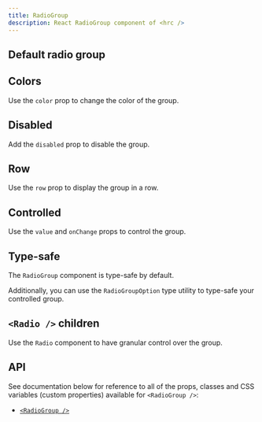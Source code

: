 ```yaml
---
title: RadioGroup
description: React RadioGroup component of <hrc />
---
```



## Default radio group

<Demo>
  <Demos.RadioGroupDefault />
</Demo>

<SourceCode code={defaultCode} title="default.tsx" />

## Colors

Use the `color` prop to change the color of the group.

<Demo layout="grid" cols={2}>
  <Demos.RadioGroupColors />
</Demo>

<SourceCode code={colorsCode} title="colors.tsx" />

## Disabled

Add the `disabled` prop to disable the group.

<Demo>
  <Demos.RadioGroupDisabled client:load />
</Demo>

<SourceCodeWithDisabled code={disabledCode} title="disabled.tsx" />

## Row

Use the `row` prop to display the group in a row.

<Demo>
  <Demos.RadioGroupRow />
</Demo>

<SourceCode code={rowCode} title="row.tsx" />

## Controlled

Use the `value` and `onChange` props to control the group.

<Demo>
  <Demos.RadioGroupControlled />
</Demo>

<SourceCode code={controlledCode} title="controlled.tsx" />

## Type-safe

The `RadioGroup` component is type-safe by default.

Additionally, you can use the `RadioGroupOption` type utility to type-safe your
controlled group.

<Demo>
  <Demos.RadioGroupTypeSafe />
</Demo>

<SourceCode code={typeSafeCode} title="type-safe.tsx" />

## `<Radio />` children

Use the `Radio` component to have granular control over the group.

<Demo>
  <Demos.RadioGroupRadioChildren />
</Demo>

<SourceCode code={radioChildrenCode} title="radio-children.tsx" />

## API

See documentation below for reference to all of the props, classes and CSS
variables (custom properties) available for `<RadioGroup />`:

- [`<RadioGroup />`](/hrc/api/radio-group)
